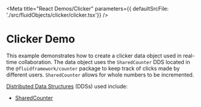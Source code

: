 
<Meta title="React Demos/Clicker" parameters={{ defaultSrcFile: './src/fluidObjects/clicker/clicker.tsx'}} />

# Clicker Demo

This example demonstrates how to create a clicker data object used in real-time collaboration. The data object
uses the `SharedCounter` DDS located in the `@fluidframework/counter` package to keep track of clicks
made by different users. `SharedCounter` allows for whole numbers to be incremented.

<a href="https://ashy-mud-0acebac10.azurestaticapps.net/docs/concepts/dds/" target="_blank">Distributed Data Structures</a> (DDSs) used include:

* <a href="https://ashy-mud-0acebac10.azurestaticapps.net/apis/counter/sharedcounter/" target="_blank">SharedCounter</a>

<Story name="Demo">
  <FluidLoader factory={ClickerContainerFactory}></FluidLoader>
</Story>
